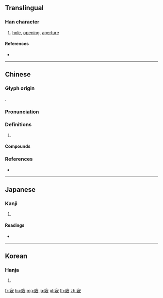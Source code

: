 {{character info/new}}
{{also|窍}}
==Translingual==

===Han character===
{{Han char|rn=116|rad=穴|as=13|sn=18|four=30248|canj=JCHSK}}

# [[hole]], [[opening]], [[aperture]]

====References====
* {{Han ref|kx=0869.030|dkj=25680|dj=1298.160|hdz=42744.090|uh=7AC5|ud=31429|bh=C2AC|bd=49836}}

----

==Chinese==
{{zh-forms|s=窍}}

===Glyph origin===
{{Han etym}}
{{Han compound|穴|敫|c1=s|c2=p|t1=cave|ls=psc}}.

===Pronunciation===
{{zh-pron
|m=qiào
|c=hiu3,kiu3
|mn=khiàu/khiò
|mn_note=khiàu - literary; khiò - vernacular
|mc=y
|oc=y
|cat=
}}

===Definitions===
{{zh-hanzi}}

# {{rfdef|zh}}

====Compounds====
{{zh-der|一竅不通|七竅|七竅生煙|不識竅|中竅|九竅|孔竅|得竅|心竅|有竅|歸竅|痰迷心竅|知竅|萬竅|竅門|訣竅|財迷心竅|迷了心竅|通竅|鑿竅|開竅|關竅|餘竅|鬼迷心竅|鬼頭關竅}}

===References===
* {{R:yue:Hanzi}}

----

==Japanese==

===Kanji===
{{ja-kanji|grade=|rs=穴13}}

# {{defn|lang=ja|sort=穴13}}

====Readings====
* {{ja-readings|on=[[きょう]] (kyō)|kun=[[あな]] (ana)|nanori=}}

----

==Korean==

===Hanja===
{{ko-hanja|hangeul=규|eumhun=|rv=gyu|mr=kyu|y=kyu}}

# {{defn|lang=ko|sort=穴13}}

[[fr:竅]]
[[hu:竅]]
[[mg:竅]]
[[ja:竅]]
[[pl:竅]]
[[th:竅]]
[[zh:竅]]